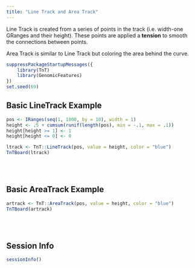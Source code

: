 ```yaml
---
title: "Line Track and Area Track"
---
```


Line Track is created from a series of points in the track (i.e. width-one GRanges and their height).
These points are applied a __tension__ to smooth the connections between points.

Area Track is similar to Line Track but coloring the area behind the curve.

```r
suppressPackageStartupMessages({
    library(TnT)
    library(GenomicFeatures)
})
set.seed(69)
```


## Basic LineTrack Example

```r
pos <- IRanges(seq(1, 1000, by = 10), width = 1)
height <- .5 + cumsum(runif(length(pos), min = -.1, max = .1))
height[height >= 1] <- 1
height[height <= 0] <- 0

ltrack <- TnT::LineTrack(pos, value = height, color = "blue")
TnTBoard(ltrack)
```


<br/> <br/>

## Basic AreaTrack Example

```r
artrack <- TnT::AreaTrack(pos, value = height, color = "blue")
TnTBoard(artrack)
```

<br/> <br/>

## Session Info

```r
sessionInfo()
```
